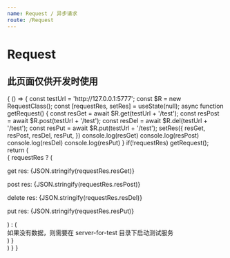 ```yaml
---
name: Request / 异步请求
route: /Request
---
```



# Request

## 此页面仅供开发时使用

<Playground>
  {
    () => {
      const testUrl = 'http://127.0.0.1:5777';
      const $R = new RequestClass();
      const [requestRes, setRes] = useState(null);
      async function getRequest() {
        const resGet = await $R.get(testUrl + '/test');
        const resPost = await $R.post(testUrl + '/test');
        const resDel = await $R.del(testUrl + '/test');
        const resPut = await $R.put(testUrl + '/test');
        setRes({
          resGet,
          resPost,
          resDel,
          resPut,
        })
        console.log(resGet)
        console.log(resPost)
        console.log(resDel)
        console.log(resPut)
      }
      if(!requestRes) getRequest();
      return (
        <div>
          {
            requestRes ? (
              <div>
                <p>get res: {JSON.stringify(requestRes.resGet)}</p>
                <p>post res: {JSON.stringify(requestRes.resPost)}</p>
                <p>delete res: {JSON.stringify(requestRes.resDel)}</p>
                <p>put res: {JSON.stringify(requestRes.resPut)}</p>
              </div>
            ) : (
              <div>
                如果没有数据，则需要在 server-for-test 目录下启动测试服务
              </div>
            )
          }
        </div>
      )
    }
  }
</Playground>
